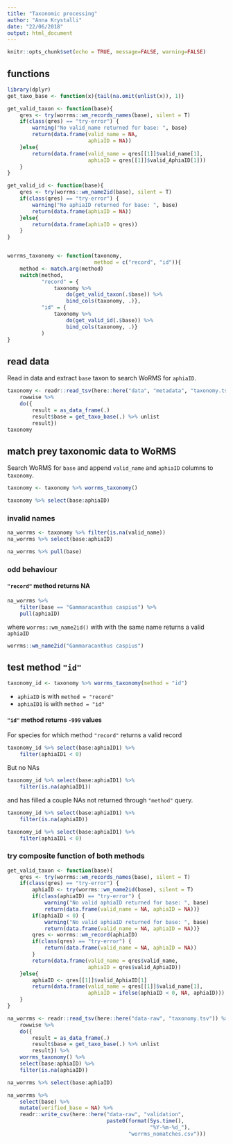 ```yaml
---
title: "Taxonomic processing"
author: "Anna Krystalli"
date: "22/06/2018"
output: html_document
---
```



```r
knitr::opts_chunk$set(echo = TRUE, message=FALSE, warning=FALSE)
```

## functions

```r
library(dplyr)
get_taxo_base <- function(x){tail(na.omit(unlist(x)), 1)}

get_valid_taxon <- function(base){
    qres <- try(worrms::wm_records_names(base), silent = T)
    if(class(qres) == "try-error") {
        warning("No valid_name returned for base: ", base)
        return(data.frame(valid_name = NA, 
                          aphiaID = NA))
    }else{
        return(data.frame(valid_name = qres[[1]]$valid_name[1], 
                          aphiaID = qres[[1]]$valid_AphiaID[1]))
    }
}

get_valid_id <- function(base){
    qres <- try(worrms::wm_name2id(base), silent = T)
    if(class(qres) == "try-error") {
        warning("No aphiaID returned for base: ", base)
        return(data.frame(aphiaID = NA))
    }else{
        return(data.frame(aphiaID = qres))
    }
}


worrms_taxonomy <- function(taxonomy, 
                            method = c("record", "id")){
    method <- match.arg(method)
    switch(method,
           "record" = {
               taxonomy %>% 
                   do(get_valid_taxon(.$base)) %>% 
                   bind_cols(taxonomy, .)},
           "id" = {
               taxonomy %>% 
                   do(get_valid_id(.$base)) %>% 
                   bind_cols(taxonomy, .)}
           )
}
```


## read data

Read in data and extract `base` taxon to search WoRMS for `aphiaID`.
```r
taxonomy <- readr::read_tsv(here::here("data", "metadata", "taxonomy.tsv")) %>%
    rowwise %>% 
    do({
        result = as_data_frame(.)
        result$base = get_taxo_base(.) %>% unlist
        result}) 
taxonomy

```

## match prey taxonomic data to WoRMS

Search WoRMS for `base` and append `valid_name` and `aphiaID` columns to `taxonomy`.

```r
taxonomy <- taxonomy %>% worrms_taxonomy()
```

```r

taxonomy %>% select(base:aphiaID)
```

### invalid names

```r
na_worrms <- taxonomy %>% filter(is.na(valid_name)) 
na_worrms %>% select(base:aphiaID)
```

```r
na_worrms %>% pull(base)
```

### odd behaviour

#### `"record"` method returns NA 
```r
na_worrms %>% 
    filter(base == "Gammaracanthus caspius") %>%
    pull(aphiaID)
```

where `worrms::wm_name2id()` with with the same name returns a valid `aphiaID`


```r
worrms::wm_name2id("Gammaracanthus caspius")
```

## test method `"id"`

```r
taxonomy_id <- taxonomy %>% worrms_taxonomy(method = "id")
```

- `aphiaID` is with `method = "record"`
- `aphiaID1` is with `method = "id"`

#### `"id"` method returns `-999` values

For species for which method `"record"` returns a valid record

```r
taxonomy_id %>% select(base:aphiaID1) %>%
    filter(aphiaID1 < 0)
```

But no NAs

```r
taxonomy_id %>% select(base:aphiaID1) %>%
    filter(is.na(aphiaID1))
```

and has filled a couple NAs not returned through `"method"` query.

```r
taxonomy_id %>% select(base:aphiaID1) %>%
    filter(is.na(aphiaID))
```

```r
taxonomy_id %>% select(base:aphiaID1) %>%
    filter(aphiaID1 < 0)
```

### try composite function of both methods

```r
get_valid_taxon <- function(base){
    qres <- try(worrms::wm_records_names(base), silent = T)
    if(class(qres) == "try-error") {
        aphiaID <- try(worrms::wm_name2id(base), silent = T)
        if(class(aphiaID) == "try-error") {
            warning("No valid aphiaID returned for base: ", base)
            return(data.frame(valid_name = NA, aphiaID = NA))}
        if(aphiaID < 0) {
            warning("No valid aphiaID returned for base: ", base)
            return(data.frame(valid_name = NA, aphiaID = NA))}
        qres <- worrms::wm_record(aphiaID)
        if(class(qres) == "try-error") {
            return(data.frame(valid_name = NA, aphiaID = NA))
        }
        return(data.frame(valid_name = qres$valid_name, 
                          aphiaID = qres$valid_AphiaID))
    }else{
        aphiaID <- qres[[1]]$valid_AphiaID[1]
        return(data.frame(valid_name = qres[[1]]$valid_name[1], 
                          aphiaID = ifelse(aphiaID < 0, NA, aphiaID)))
    }
}

```

```r
na_worrms <- readr::read_tsv(here::here("data-raw", "taxonomy.tsv")) %>%
    rowwise %>% 
    do({
        result = as_data_frame(.)
        result$base = get_taxo_base(.) %>% unlist
        result}) %>% 
    worrms_taxonomy() %>% 
    select(base:aphiaID) %>% 
    filter(is.na(aphiaID))
```

```r
na_worrms %>% select(base:aphiaID)
```


```r
na_worrms %>% 
    select(base) %>% 
    mutate(verified_base = NA) %>%
    readr::write_csv(here::here("data-raw", "validation", 
                                paste0(format(Sys.time(), 
                                              "%Y-%m-%d_"),
                                       "worrms_nomatches.csv")))
```
